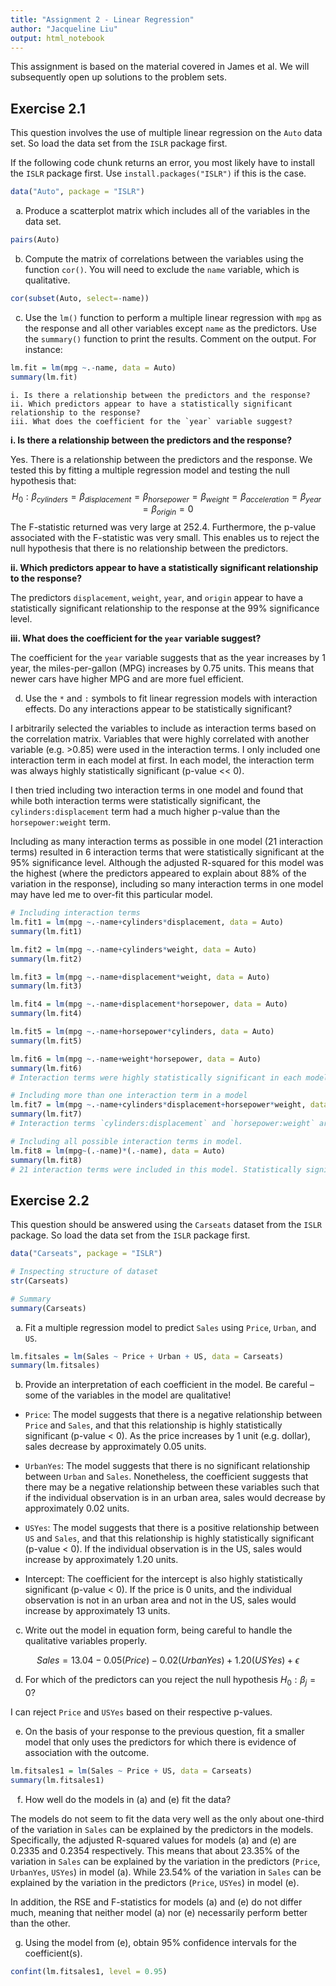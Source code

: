 ```yaml
---
title: "Assignment 2 - Linear Regression"
author: "Jacqueline Liu"
output: html_notebook
---
```


This assignment is based on the material covered in James et al. We will subsequently open up solutions to the problem sets.

## Exercise 2.1

This question involves the use of multiple linear regression on the `Auto` data set. So load the data set from the `ISLR` package first.

If the following code chunk returns an error, you most likely have to install the `ISLR` package first. Use `install.packages("ISLR")` if this is the case.

```r
data("Auto", package = "ISLR")
```


(a) Produce a scatterplot matrix which includes all of the variables in the data set.

```r
pairs(Auto)
```

(b) Compute the matrix of correlations between the variables using the function `cor()`. You will need to exclude the `name` variable, which is qualitative.

```r
cor(subset(Auto, select=-name))
```

(c) Use the `lm()` function to perform a multiple linear regression with `mpg` as the response and all other variables except `name` as the predictors. Use the `summary()` function to print the results. Comment on the output. For instance:

```r
lm.fit = lm(mpg ~.-name, data = Auto)
summary(lm.fit)
```

    i. Is there a relationship between the predictors and the response?
    ii. Which predictors appear to have a statistically significant relationship to the response?
    iii. What does the coefficient for the `year` variable suggest?  

**i. Is there a relationship between the predictors and the response?** 

Yes. There is a relationship between the predictors and the response. We tested this by fitting a multiple regression model and testing the null hypothesis that:
$$H_0: \beta_{cylinders} = \beta_{displacement} = \beta_{horsepower} 
= \beta_{weight} = \beta_{acceleration} = \beta_{year} = \beta_{origin} = 0$$
The F-statistic returned was very large at 252.4. Furthermore, the p-value associated with the F-statistic was very small. This enables us to reject the null hypothesis that there is no relationship between the predictors.  


**ii. Which predictors appear to have a statistically significant relationship to the response?**

The predictors `displacement`, `weight`, `year`, and `origin` appear to have a statistically significant relationship to the response at the 99% significance level. 


**iii. What does the coefficient for the `year` variable suggest?**

The coefficient for the `year` variable suggests that as the year increases by 1 year, the miles-per-gallon (MPG) increases by 0.75 units. This means that newer cars have higher MPG and are more fuel efficient. 

(d) Use the `*` and `:` symbols to fit linear regression models with interaction effects. Do any interactions appear to be statistically significant?


I arbitrarily selected the variables to include as interaction terms based on the correlation matrix. Variables that were highly correlated with another variable (e.g. >0.85) were used in the interaction terms. I only included one interaction term in each model at first. In each model, the interaction term was always highly statistically significant (p-value << 0). 

I then tried including two interaction terms in one model and found that while both interaction terms were statistically significant, the `cylinders:displacement` term had a much higher p-value than the `horsepower:weight` term.  

Including as many interaction terms as possible in one model (21 interaction terms) resulted in 6 interaction terms that were statistically significant at the 95% significance level. Although the adjusted R-squared for this model was the highest (where the predictors appeared to explain about 88% of the variation in the response), including so many interaction terms in one model may have led me to over-fit this particular model. 

```r
# Including interaction terms
lm.fit1 = lm(mpg ~.-name+cylinders*displacement, data = Auto)
summary(lm.fit1)

lm.fit2 = lm(mpg ~.-name+cylinders*weight, data = Auto)
summary(lm.fit2)

lm.fit3 = lm(mpg ~.-name+displacement*weight, data = Auto)
summary(lm.fit3)

lm.fit4 = lm(mpg ~.-name+displacement*horsepower, data = Auto)
summary(lm.fit4)

lm.fit5 = lm(mpg ~.-name+horsepower*cylinders, data = Auto)
summary(lm.fit5)

lm.fit6 = lm(mpg ~.-name+weight*horsepower, data = Auto)
summary(lm.fit6)
# Interaction terms were highly statistically significant in each model. Overall, including an interaction term also improved the model fit slightly as the adjusted R-squared was slightly higher than in the model without interaction terms. The RSE was also lower in the models with interaction terms. 
```


```r
# Including more than one interaction term in a model
lm.fit7 = lm(mpg ~.-name+cylinders*displacement+horsepower*weight, data = Auto)
summary(lm.fit7)
# Interaction terms `cylinders:displacement` and `horsepower:weight` are statistically significant although `horsepower:weight` is highly statistically significant with a much smaller p-value than `cylinders:displacement`. 
```

```r
# Including all possible interaction terms in model.
lm.fit8 = lm(mpg~(.-name)*(.-name), data = Auto)
summary(lm.fit8)
# 21 interaction terms were included in this model. Statistically significant terms included: `displacement:weight`, `displacement:year`, `horsepower:acceleration`, `acceleration:year`, `acceleration:origin`, `year:origin`. 
```


## Exercise 2.2

This question should be answered using the `Carseats` dataset from the `ISLR` package. So load the data set from the `ISLR` package first.

```r
data("Carseats", package = "ISLR")
```

```r
# Inspecting structure of dataset
str(Carseats)

# Summary
summary(Carseats)
```


(a) Fit a multiple regression model to predict `Sales` using `Price`,
`Urban`, and `US`.

```r
lm.fitsales = lm(Sales ~ Price + Urban + US, data = Carseats)
summary(lm.fitsales)
```

(b) Provide an interpretation of each coefficient in the model. Be
careful -- some of the variables in the model are qualitative!

* `Price`: The model suggests that there is a negative relationship between `Price` and `Sales`, and that this relationship is highly statistically significant (p-value < 0). As the price increases by 1 unit (e.g. dollar), sales decrease by approximately 0.05 units. 

* `UrbanYes`: The model suggests that there is no significant relationship between `Urban` and `Sales`. Nonetheless, the coefficient suggests that there may be a negative relationship between these variables such that if the individual observation is in an urban area, sales would decrease by approximately 0.02 units. 
* `USYes`: The model suggests that there is a positive relationship between `US` and `Sales`, and that this relationship is highly statistically significant (p-value < 0). If the individual observation is in the US, sales would increase by approximately 1.20 units. 

* Intercept: The coefficient for the intercept is also highly statistically significant (p-value < 0). If the price is 0 units, and the individual observation is not in an urban area and not in the US, sales would increase by approximately 13 units. 


(c) Write out the model in equation form, being careful to handle the qualitative variables properly.


$$Sales = 13.04 - 0.05(Price) - 0.02(UrbanYes) + 1.20(USYes) + \epsilon$$


(d) For which of the predictors can you reject the null hypothesis $H_0 : \beta_j =0$?


I can reject `Price` and `USYes` based on their respective p-values. 


(e) On the basis of your response to the previous question, fit a smaller model that only uses the predictors for which there is evidence of association with the outcome.

```r
lm.fitsales1 = lm(Sales ~ Price + US, data = Carseats)
summary(lm.fitsales1)
```


(f) How well do the models in (a) and (e) fit the data?

The models do not seem to fit the data very well as the only about one-third of the variation in `Sales` can be explained by the predictors in the models. Specifically, the adjusted R-squared values for models (a) and (e) are 0.2335 and 0.2354 respectively. This means that about 23.35% of the variation in `Sales` can be explained by the variation in the predictors (`Price`, `UrbanYes`, `USYes`) in model (a). While 23.54% of the variation in `Sales` can be explained by the variation in the predictors (`Price`, `USYes`) in model (e).   

In addition, the RSE and F-statistics for models (a) and (e) do not differ much, meaning that neither model (a) nor (e) necessarily perform better than the other. 


(g) Using the model from (e), obtain 95% confidence intervals for the coefficient(s).

```r
confint(lm.fitsales1, level = 0.95)
```

